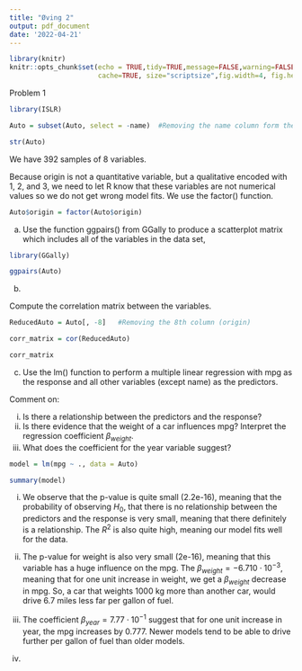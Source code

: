 ```yaml
---
title: "Øving 2"
output: pdf_document
date: '2022-04-21'
---
```


```r
library(knitr)
knitr::opts_chunk$set(echo = TRUE,tidy=TRUE,message=FALSE,warning=FALSE,strip.white=TRUE,prompt=FALSE,
                      cache=TRUE, size="scriptsize",fig.width=4, fig.height=3,fig.align = "center")
```

Problem 1

```r
library(ISLR)

Auto = subset(Auto, select = -name)  #Removing the name column form the dataset

str(Auto)
```

We have 392 samples of 8 variables.

Because origin is not a quantitative variable, but a qualitative encoded with 1, 2, and 3, we need to let R know that these variables are not numerical values so we do not get wrong model fits. We use the factor() function.

```r
Auto$origin = factor(Auto$origin)
```

a) Use the function ggpairs() from GGally to produce a scatterplot matrix which includes all of the variables in the data set,

```r

library(GGally)

ggpairs(Auto)

```

b)

Compute the correlation matrix between the variables. 

```r

ReducedAuto = Auto[, -8]   #Removing the 8th column (origin)

corr_matrix = cor(ReducedAuto)

corr_matrix

```

c) Use the lm() function to perform a multiple linear regression with mpg as the response and all other variables (except name) as the predictors. 

Comment on:

  i) Is there a relationship between the predictors and the response?
  ii) Is there evidence that the weight of a car influences mpg? Interpret the regression coefficient $\beta_{weight}$.
  iii) What does the coefficient for the year variable suggest?
  
  
```r

model = lm(mpg ~ ., data = Auto)

summary(model)

```

i) We observe that the p-value is quite small (2.2e-16), meaning that the probability of observing $H_0$, that there is no relationship between the predictors and the response is very small, meaning that there definitely is a relationship. The $R^2$ is also quite high, meaning our model fits well for the data.

ii) The p-value for weight is also very small (2e-16), meaning that this variable has a huge influence on the mpg. The $\beta_{weight} = -6.710 \cdot 10^{-3}$, meaning that for one unit increase in weight, we get a $\beta_{weight}$ decrease in mpg. So, a car that weights 1000 kg more than another car, would drive 6.7 miles less far per gallon of fuel.

iii) The coefficient $\beta_{year} = 7.77 \cdot 10^{-1}$ suggest that for one unit increase in year, the mpg increases by 0.777. Newer models tend to be able to drive further per gallon of fuel than older models.

d)




